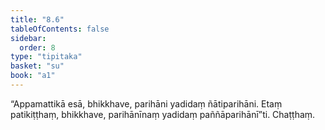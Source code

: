 ```yaml
---
title: "8.6"
tableOfContents: false
sidebar:
  order: 8
type: "tipitaka"
basket: "su"
book: "a1"
---
```



<DynamicBreadcrumb />

<Division number="76" book="a1">

<Paragraph number="160" book="a1">
“Appamattikā esā, bhikkhave, parihāni yadidaṃ ñātiparihāni. Etaṃ patikiṭṭhaṃ, bhikkhave, parihānīnaṃ yadidaṃ paññāparihānī”ti.

</Paragraph>
</Division>

<Paragraph number="161" type="center" book="a1">
Chaṭṭhaṃ.
</Paragraph>